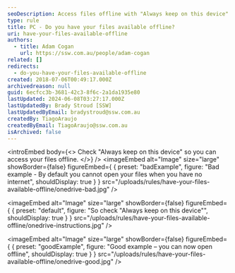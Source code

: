 ```yaml
---
seoDescription: Access files offline with "Always keep on this device" enabled.
type: rule
title: PC - Do you have your files available offline?
uri: have-your-files-available-offline
authors:
  - title: Adam Cogan
    url: https://ssw.com.au/people/adam-cogan
related: []
redirects:
  - do-you-have-your-files-available-offline
created: 2018-07-06T00:49:17.000Z
archivedreason: null
guid: 6ecfcc3b-3681-42c3-8f6c-2a1da1935e80
lastUpdated: 2024-06-08T03:27:17.000Z
lastUpdatedBy: Brady Stroud [SSW]
lastUpdatedByEmail: bradystroud@ssw.com.au
createdBy: TiagoAraujo
createdByEmail: TiagoAraujo@ssw.com.au
isArchived: false
---
```


<introEmbed
  body={<>
Check "Always keep on this device" so you can access your files offline.
  </>}
/>
<imageEmbed
  alt="Image"
  size="large"
  showBorder={false}
  figureEmbed={ {
    preset: "badExample",
    figure: "Bad example - By default you cannot open your files when you have no internet",
    shouldDisplay: true
  } }
  src="/uploads/rules/have-your-files-available-offline/onedrive-bad.jpg"
/>


<imageEmbed
  alt="Image"
  size="large"
  showBorder={false}
  figureEmbed={ {
    preset: "default",
    figure: "So check \"Always keep on this device\"",
    shouldDisplay: true
  } }
  src="/uploads/rules/have-your-files-available-offline/onedrive-instructions.jpg"
/>

<imageEmbed
  alt="Image"
  size="large"
  showBorder={false}
  figureEmbed={ {
    preset: "goodExample",
    figure: "Good example – you can now open offline",
    shouldDisplay: true
  } }
  src="/uploads/rules/have-your-files-available-offline/onedrive-good.jpg"
/>
